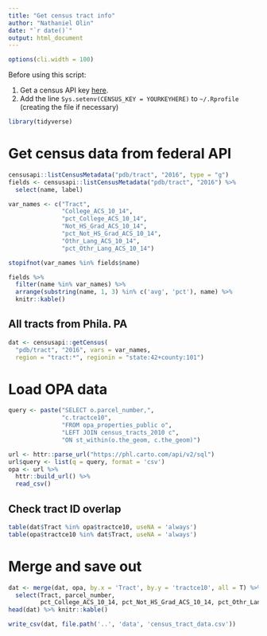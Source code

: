 ```yaml
---
title: "Get census tract info"
author: "Nathaniel Olin"
date: "`r date()`"
output: html_document
---
```


```r
options(cli.width = 100)
```

Before using this script:

1. Get a census API key [here](https://api.census.gov/data/key_signup.html).
2. Add the line `Sys.setenv(CENSUS_KEY = YOURKEYHERE)` to `~/.Rprofile` (creating the file if necessary)

```r
library(tidyverse)
```

# Get census data from federal API

```r
censusapi::listCensusMetadata("pdb/tract", "2016", type = "g")
fields <- censusapi::listCensusMetadata("pdb/tract", "2016") %>%
  select(name, label)

var_names <- c("Tract",
               "College_ACS_10_14",
               "pct_College_ACS_10_14",
               "Not_HS_Grad_ACS_10_14",
               "pct_Not_HS_Grad_ACS_10_14",
               "Othr_Lang_ACS_10_14",
               "pct_Othr_Lang_ACS_10_14")

stopifnot(var_names %in% fields$name)

fields %>% 
  filter(name %in% var_names) %>% 
  arrange(substring(name, 1, 3) %in% c('avg', 'pct'), name) %>% 
  knitr::kable()
```

## All tracts from Phila. PA

```r
dat <- censusapi::getCensus(
  "pdb/tract", "2016", vars = var_names, 
  region = "tract:*", regionin = "state:42+county:101")
```

# Load OPA data

```r
query <- paste("SELECT o.parcel_number,",
               "c.tractce10",
               "FROM opa_properties_public o",
               "LEFT JOIN census_tracts_2010 c",
               "ON st_within(o.the_geom, c.the_geom)")

url <- httr::parse_url("https://phl.carto.com/api/v2/sql")
url$query <- list(q = query, format = 'csv')
opa <- url %>%
  httr::build_url() %>%
  read_csv()
```

## Check tract ID overlap

```r
table(dat$Tract %in% opa$tractce10, useNA = 'always')
table(opa$tractce10 %in% dat$Tract, useNA = 'always')
```

# Merge and save out

```r
dat <- merge(dat, opa, by.x = 'Tract', by.y = 'tractce10', all = T) %>%
  select(Tract, parcel_number, 
         pct_College_ACS_10_14, pct_Not_HS_Grad_ACS_10_14, pct_Othr_Lang_ACS_10_14)
head(dat) %>% knitr::kable()

write_csv(dat, file.path('..', 'data', 'census_tract_data.csv'))
```



